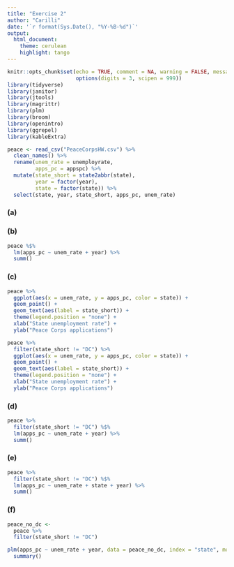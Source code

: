 ```yaml
---
title: "Exercise 2"
author: "Carilli"
date: '`r format(Sys.Date(), "%Y-%B-%d")`'
output: 
  html_document:
    theme: cerulean
    highlight: tango
---
```


```r
knitr::opts_chunk$set(echo = TRUE, comment = NA, warning = FALSE, message = FALSE,
                      options(digits = 3, scipen = 999))
library(tidyverse)
library(janitor)
library(jtools)
library(magrittr)
library(plm)
library(broom)
library(openintro)
library(ggrepel)
library(kableExtra)
```

```r
peace <- read_csv("PeaceCorpsHW.csv") %>% 
  clean_names() %>% 
  rename(unem_rate = unemployrate,
         apps_pc = appspc) %>% 
  mutate(state_short = state2abbr(state),
         year = factor(year),
         state = factor(state)) %>% 
  select(state, year, state_short, apps_pc, unem_rate)
```

### (a)


### (b)

```r
peace %$% 
  lm(apps_pc ~ unem_rate + year) %>% 
  summ()
```

### (c)

```r
peace %>% 
  ggplot(aes(x = unem_rate, y = apps_pc, color = state)) +
  geom_point() + 
  geom_text(aes(label = state_short)) +
  theme(legend.position = "none") +
  xlab("State unemployment rate") + 
  ylab("Peace Corps applications")
```

```r
peace %>% 
  filter(state_short != "DC") %>% 
  ggplot(aes(x = unem_rate, y = apps_pc, color = state)) +
  geom_point() + 
  geom_text(aes(label = state_short)) +
  theme(legend.position = "none") + 
  xlab("State unemployment rate") + 
  ylab("Peace Corps applications")
```


### (d)

```r
peace %>% 
  filter(state_short != "DC") %$% 
  lm(apps_pc ~ unem_rate + year) %>% 
  summ()
```

### (e)

```r
peace %>% 
  filter(state_short != "DC") %$% 
  lm(apps_pc ~ unem_rate + state + year) %>% 
  summ()
```

### (f)

```r
peace_no_dc <- 
  peace %>% 
  filter(state_short != "DC")

plm(apps_pc ~ unem_rate + year, data = peace_no_dc, index = "state", model = "within") %>% 
  summary() 
```

